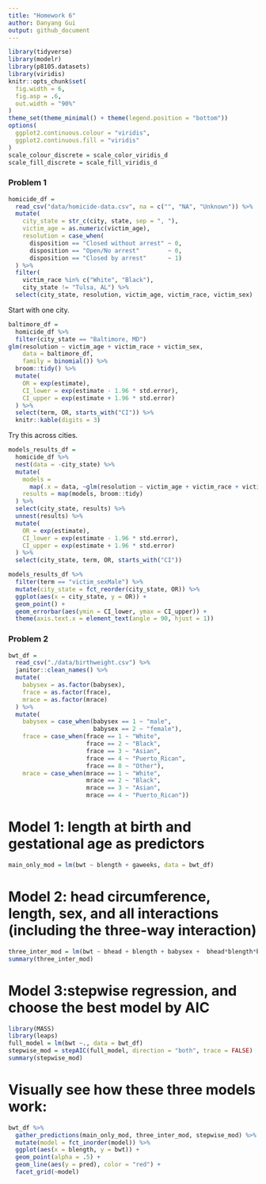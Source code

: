 ```yaml
---
title: "Homework 6"
author: Danyang Gui
output: github_document
---
```


```r
library(tidyverse)
library(modelr)
library(p8105.datasets)
library(viridis)
knitr::opts_chunk$set(
  fig.width = 6,
  fig.asp = .6,
  out.width = "90%"
)
theme_set(theme_minimal() + theme(legend.position = "bottom"))
options(
  ggplot2.continuous.colour = "viridis",
  ggplot2.continuous.fill = "viridis"
)
scale_colour_discrete = scale_color_viridis_d
scale_fill_discrete = scale_fill_viridis_d
```


### Problem 1


```r
homicide_df = 
  read_csv("data/homicide-data.csv", na = c("", "NA", "Unknown")) %>% 
  mutate(
    city_state = str_c(city, state, sep = ", "),
    victim_age = as.numeric(victim_age),
    resolution = case_when(
      disposition == "Closed without arrest" ~ 0,
      disposition == "Open/No arrest"        ~ 0,
      disposition == "Closed by arrest"      ~ 1)
  ) %>% 
  filter(
    victim_race %in% c("White", "Black"),
    city_state != "Tulsa, AL") %>% 
  select(city_state, resolution, victim_age, victim_race, victim_sex)
```


Start with one city.

```r
baltimore_df =
  homicide_df %>% 
  filter(city_state == "Baltimore, MD")
glm(resolution ~ victim_age + victim_race + victim_sex, 
    data = baltimore_df,
    family = binomial()) %>% 
  broom::tidy() %>% 
  mutate(
    OR = exp(estimate),
    CI_lower = exp(estimate - 1.96 * std.error),
    CI_upper = exp(estimate + 1.96 * std.error)
  ) %>% 
  select(term, OR, starts_with("CI")) %>% 
  knitr::kable(digits = 3)
```


Try this across cities.

```r
models_results_df = 
  homicide_df %>% 
  nest(data = -city_state) %>% 
  mutate(
    models = 
      map(.x = data, ~glm(resolution ~ victim_age + victim_race + victim_sex, data = .x, family = binomial())),
    results = map(models, broom::tidy)
  ) %>% 
  select(city_state, results) %>% 
  unnest(results) %>% 
  mutate(
    OR = exp(estimate),
    CI_lower = exp(estimate - 1.96 * std.error),
    CI_upper = exp(estimate + 1.96 * std.error)
  ) %>% 
  select(city_state, term, OR, starts_with("CI")) 
```

```r
models_results_df %>% 
  filter(term == "victim_sexMale") %>% 
  mutate(city_state = fct_reorder(city_state, OR)) %>% 
  ggplot(aes(x = city_state, y = OR)) + 
  geom_point() + 
  geom_errorbar(aes(ymin = CI_lower, ymax = CI_upper)) + 
  theme(axis.text.x = element_text(angle = 90, hjust = 1))
```


### Problem 2


```r
bwt_df =
  read_csv("./data/birthweight.csv") %>%
  janitor::clean_names() %>% 
  mutate(
    babysex = as.factor(babysex),
    frace = as.factor(frace),
    mrace = as.factor(mrace)
  ) %>% 
  mutate(
    babysex = case_when(babysex == 1 ~ "male",
                        babysex == 2 ~ "female"),
    frace = case_when(frace == 1 ~ "White", 
                      frace == 2 ~ "Black", 
                      frace == 3 ~ "Asian", 
                      frace == 4 ~ "Puerto_Rican", 
                      frace == 8 ~ "Other"),
    mrace = case_when(mrace == 1 ~ "White", 
                      mrace == 2 ~ "Black", 
                      mrace == 3 ~ "Asian", 
                      mrace == 4 ~ "Puerto_Rican"))
```


# Model 1: length at birth and gestational age as predictors

```r
main_only_mod = lm(bwt ~ blength + gaweeks, data = bwt_df)
```

# Model 2: head circumference, length, sex, and all interactions (including the three-way interaction) 
```r
three_inter_mod = lm(bwt ~ bhead + blength + babysex +  bhead*blength*babysex, data = bwt_df)
summary(three_inter_mod)
```

# Model 3:stepwise regression, and choose the best model by AIC
```r
library(MASS)
library(leaps)
full_model = lm(bwt ~., data = bwt_df)
stepwise_mod = stepAIC(full_model, direction = "both", trace = FALSE)
summary(stepwise_mod)
```


# Visually see how these three models work:
```r
bwt_df %>% 
  gather_predictions(main_only_mod, three_inter_mod, stepwise_mod) %>% 
  mutate(model = fct_inorder(model)) %>% 
  ggplot(aes(x = blength, y = bwt)) + 
  geom_point(alpha = .5) +
  geom_line(aes(y = pred), color = "red") + 
  facet_grid(~model)
```


